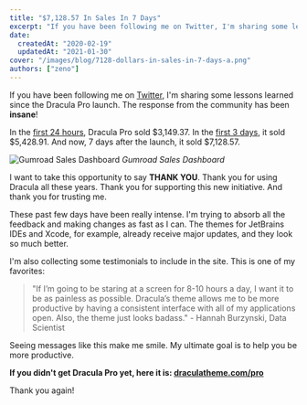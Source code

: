 ```yaml
---
title: "$7,128.57 In Sales In 7 Days"
excerpt: "If you have been following me on Twitter, I'm sharing some lessons learned since the Dracula Pro launch. The response from the community has been insane!"
date:
  createdAt: "2020-02-19"
  updatedAt: "2021-01-30"
cover: "/images/blog/7128-dollars-in-sales-in-7-days-a.png"
authors: ["zeno"]
---
```


If you have been following me on [Twitter](https://twitter.com/zenorocha), I'm sharing some lessons learned since the Dracula Pro launch. The response from the community has been **insane**!

In the [first 24 hours](https://twitter.com/zenorocha/status/1227622330731335686), Dracula Pro sold $3,149.37. In the [first 3 days](https://twitter.com/zenorocha/status/1228353130267475969), it sold $5,428.91. And now, 7 days after the launch, it sold $7,128.57.

![Gumroad Sales Dashboard](/images/blog/7128-dollars-in-sales-in-7-days-a.png)
_Gumroad Sales Dashboard_

I want to take this opportunity to say **THANK YOU**. Thank you for using Dracula all these years. Thank you for supporting this new initiative. And thank you for trusting me.

These past few days have been really intense. I'm trying to absorb all the feedback and making changes as fast as I can. The themes for JetBrains IDEs and Xcode, for example, already receive major updates, and they look so much better.

I'm also collecting some testimonials to include in the site. This is one of my favorites:

> "If I’m going to be staring at a screen for 8-10 hours a day, I want it to be as painless as possible. Dracula’s theme allows me to be more productive by having a consistent interface with all of my applications open. Also, the theme just looks badass." - Hannah Burzynski, Data Scientist

Seeing messages like this make me smile. My ultimate goal is to help you be more productive.

**If you didn't get Dracula Pro yet, here it is: [draculatheme.com/pro](/pro)**

Thank you again!
